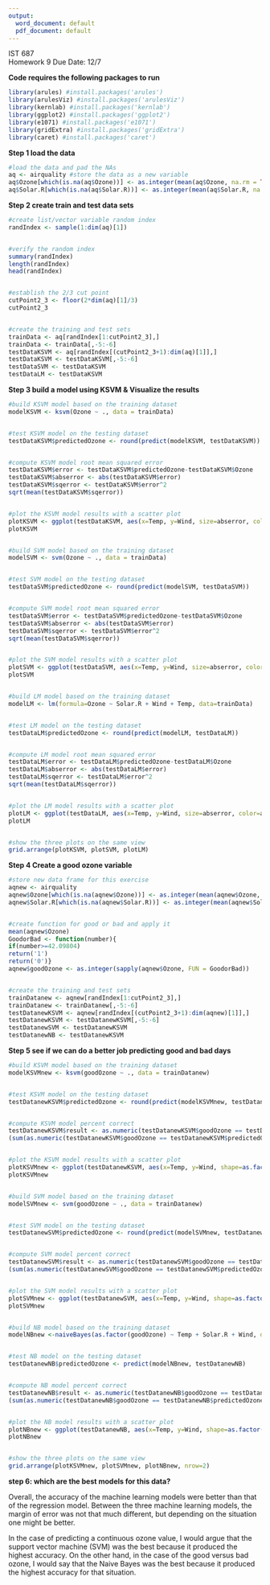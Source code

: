 ---
output:
  word_document: default
  pdf_document: default
---
IST 687  
Homework 9
Due Date: 12/7  

**Code requires the following packages to run**

```{r}
library(arules) #install.packages('arules')
library(arulesViz) #install.packages('arulesViz')
library(kernlab) #install.packages('kernlab')
library(ggplot2) #install.packages('ggplot2')
library(e1071) #install.packages('e1071')
library(gridExtra) #install.packages('gridExtra')
library(caret) #install.packages('caret')
```

**Step 1 load the data**

```{r}
#load the data and pad the NAs
aq <- airquality #store the data as a new variable
aq$Ozone[which(is.na(aq$Ozone))] <- as.integer(mean(aq$Ozone, na.rm = TRUE)) #Replace NAs to the mean for Ozone column
aq$Solar.R[which(is.na(aq$Solar.R))] <- as.integer(mean(aq$Solar.R, na.rm = TRUE)) #Replace NA's to the mean for Solar.R column
```

**Step 2 create train and test data sets**

```{r}
#create list/vector variable random index
randIndex <- sample(1:dim(aq)[1])


#verify the random index
summary(randIndex)
length(randIndex)
head(randIndex)


#establish the 2/3 cut point
cutPoint2_3 <- floor(2*dim(aq)[1]/3)
cutPoint2_3


#create the training and test sets
trainData <- aq[randIndex[1:cutPoint2_3],]
trainData <- trainData[,-5:-6]
testDataKSVM <- aq[randIndex[(cutPoint2_3+1):dim(aq)[1]],]
testDataKSVM <- testDataKSVM[,-5:-6]
testDataSVM <- testDataKSVM
testDataLM <- testDataKSVM
```

**Step 3 build a model using KSVM & Visualize the results**

```{r}
#build KSVM model based on the training dataset
modelKSVM <- ksvm(Ozone ~ ., data = trainData)


#test KSVM model on the testing dataset
testDataKSVM$predictedOzone <- round(predict(modelKSVM, testDataKSVM))


#compute KSVM model root mean squared error
testDataKSVM$error <- testDataKSVM$predictedOzone-testDataKSVM$Ozone
testDataKSVM$abserror <- abs(testDataKSVM$error)
testDataKSVM$sqerror <- testDataKSVM$error^2
sqrt(mean(testDataKSVM$sqerror))


#plot the KSVM model results with a scatter plot
plotKSVM <- ggplot(testDataKSVM, aes(x=Temp, y=Wind, size=abserror, color=abserror))+geom_point()
plotKSVM


#build SVM model based on the training dataset
modelSVM <- svm(Ozone ~ ., data = trainData)


#test SVM model on the testing dataset
testDataSVM$predictedOzone <- round(predict(modelSVM, testDataSVM))


#compute SVM model root mean squared error
testDataSVM$error <- testDataSVM$predictedOzone-testDataSVM$Ozone
testDataSVM$abserror <- abs(testDataSVM$error)
testDataSVM$sqerror <- testDataSVM$error^2
sqrt(mean(testDataSVM$sqerror))


#plot the SVM model results with a scatter plot
plotSVM <- ggplot(testDataSVM, aes(x=Temp, y=Wind, size=abserror, color=abserror))+geom_point()
plotSVM


#build LM model based on the training dataset
modelLM <- lm(formula=Ozone ~ Solar.R + Wind + Temp, data=trainData)


#test LM model on the testing dataset
testDataLM$predictedOzone <- round(predict(modelLM, testDataLM))


#compute LM model root mean squared error
testDataLM$error <- testDataLM$predictedOzone-testDataLM$Ozone
testDataLM$abserror <- abs(testDataLM$error)
testDataLM$sqerror <- testDataLM$error^2
sqrt(mean(testDataLM$sqerror))


#plot the LM model results with a scatter plot
plotLM <- ggplot(testDataLM, aes(x=Temp, y=Wind, size=abserror, color=abserror))+geom_point()
plotLM


#show the three plots on the same view
grid.arrange(plotKSVM, plotSVM, plotLM)
```

**Step 4 Create a good ozone variable**

```{r}
#store new data frame for this exercise
aqnew <- airquality
aqnew$Ozone[which(is.na(aqnew$Ozone))] <- as.integer(mean(aqnew$Ozone, na.rm = TRUE))
aqnew$Solar.R[which(is.na(aqnew$Solar.R))] <- as.integer(mean(aqnew$Solar.R, na.rm = TRUE))


#create function for good or bad and apply it
mean(aqnew$Ozone)
GoodorBad <- function(number){
if(number>=42.09804)
return('1')
return('0')}
aqnew$goodOzone <- as.integer(sapply(aqnew$Ozone, FUN = GoodorBad))


#create the training and test sets
trainDatanew <- aqnew[randIndex[1:cutPoint2_3],]
trainDatanew <- trainDatanew[,-5:-6]
testDatanewKSVM <- aqnew[randIndex[(cutPoint2_3+1):dim(aqnew)[1]],]
testDatanewKSVM <- testDatanewKSVM[,-5:-6]
testDatanewSVM <- testDatanewKSVM
testDatanewNB <- testDatanewKSVM
```

**Step 5 see if we can do a better job predicting good and bad days**

```{r}
#build KSVM model based on the training dataset
modelKSVMnew <- ksvm(goodOzone ~ ., data = trainDatanew)


#test KSVM model on the testing dataset
testDatanewKSVM$predictedOzone <- round(predict(modelKSVMnew, testDatanewKSVM))


#compute KSVM model percent correct
testDatanewKSVM$result <- as.numeric(testDatanewKSVM$goodOzone == testDatanewKSVM$predictedOzone)
(sum(as.numeric(testDatanewKSVM$goodOzone == testDatanewKSVM$predictedOzone))/length(testDatanewKSVM$Ozone)) *100


#plot the KSVM model results with a scatter plot
plotKSVMnew <- ggplot(testDatanewKSVM, aes(x=Temp, y=Wind, shape=as.factor(predictedOzone), color=as.factor(goodOzone), size=-result))+geom_point()
plotKSVMnew


#build SVM model based on the training dataset
modelSVMnew <- svm(goodOzone ~ ., data = trainDatanew)


#test SVM model on the testing dataset
testDatanewSVM$predictedOzone <- round(predict(modelSVMnew, testDatanewSVM))


#compute SVM model percent correct
testDatanewSVM$result <- as.numeric(testDatanewSVM$goodOzone == testDatanewSVM$predictedOzone)
(sum(as.numeric(testDatanewSVM$goodOzone == testDatanewSVM$predictedOzone))/length(testDatanewSVM$Ozone)) *100


#plot the SVM model results with a scatter plot
plotSVMnew <- ggplot(testDatanewSVM, aes(x=Temp, y=Wind, shape=as.factor(predictedOzone), color=as.factor(goodOzone), size=-result))+geom_point()
plotSVMnew


#build NB model based on the training dataset
modelNBnew <-naiveBayes(as.factor(goodOzone) ~ Temp + Solar.R + Wind, data = trainDatanew)


#test NB model on the testing dataset
testDatanewNB$predictedOzone <- predict(modelNBnew, testDatanewNB)


#compute NB model percent correct
testDatanewNB$result <- as.numeric(testDatanewNB$goodOzone == testDatanewNB$predictedOzone)
(sum(as.numeric(testDatanewNB$goodOzone == testDatanewNB$predictedOzone))/length(testDatanewNB$Ozone)) *100


#plot the NB model results with a scatter plot
plotNBnew <- ggplot(testDatanewNB, aes(x=Temp, y=Wind, shape=as.factor(predictedOzone), color=as.factor(goodOzone), size=-result))+geom_point()
plotNBnew


#show the three plots on the same view
grid.arrange(plotKSVMnew, plotSVMnew, plotNBnew, nrow=2)
```

**step 6: which are the best models for this data?**

Overall, the accuracy of the machine learning models were better than that of the regression model. Between the three machine learning models, the margin of error was not that much different, but depending on the situation one might be better. 

In the case of predicting a continuous ozone value, I would argue that the support vector machine (SVM) was the best because it produced the highest accuracy. On the other hand, in the case of the good versus bad ozone, I would say that the Naive Bayes was the best because it produced the highest accuracy for that situation. 